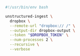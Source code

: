 ```bash Shell
#!/usr/bin/env bash

unstructured-ingest \
  dropbox \
  --remote-url "dropbox:// /" \
  --output-dir dropbox-output \
  --token "$DROPBOX_TOKEN" \
  --num-processes 2 \
  --recursive \
  --verbose
```
